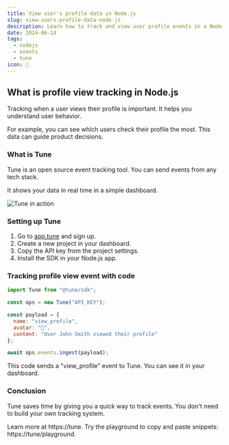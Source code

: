 ```yaml
---
title: View user's profile data in Node.js
slug: view-users-profile-data-node-js
description: Learn how to track and view user profile events in a Node.js app using Tune.
date: 2024-06-14
tags:
  - nodejs
  - events
  - tune
icon: 👤
---
```


## What is profile view tracking in Node.js

Tracking when a user views their profile is important. It helps you understand user behavior.

For example, you can see which users check their profile the most. This data can guide product decisions.

### What is Tune

Tune is an open source event tracking tool. You can send events from any tech stack.

It shows your data in real time in a simple dashboard.

![Tune in action](https://tune/images/misc/ops-usage.jpg)

### Setting up Tune

1. Go to [app.tune](https://app.tune) and sign up.
2. Create a new project in your dashboard.
3. Copy the API key from the project settings.
4. Install the SDK in your Node.js app.

### Tracking profile view event with code

```javascript
import Tune from "@tune/sdk";

const ops = new Tune("API_KEY");

const payload = {
  name: "view_profile",
  avatar: "👤",
  content: "User John Smith viewed their profile"
};

await ops.events.ingest(payload);
```

This code sends a "view_profile" event to Tune. You can see it in your dashboard.

### Conclusion

Tune saves time by giving you a quick way to track events. You don't need to build your own tracking system.

Learn more at https://tune. Try the playground to copy and paste snippets: https://tune/playground.